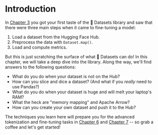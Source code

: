# Introduction

<CourseFloatingBanner
    chapter={5}
    classNames="absolute z-10 right-0 top-0"
/>

In [Chapter 3](/course/chapter3) you got your first taste of the 🤗 Datasets library and saw that there were three main steps when it came to fine-tuning a model:

1. Load a dataset from the Hugging Face Hub.
2. Preprocess the data with `Dataset.map()`.
3. Load and compute metrics.

But this is just scratching the surface of what 🤗 Datasets can do! In this chapter, we will take a deep dive into the library. Along the way, we'll find answers to the following questions:

* What do you do when your dataset is not on the Hub?
* How can you slice and dice a dataset? (And what if you _really_ need to use Pandas?)
* What do you do when your dataset is huge and will melt your laptop's RAM?
* What the heck are "memory mapping" and Apache Arrow?
* How can you create your own dataset and push it to the Hub?

The techniques you learn here will prepare you for the advanced tokenization and fine-tuning tasks in [Chapter 6](/course/chapter6) and [Chapter 7](/course/chapter7) -- so grab a coffee and let's get started!